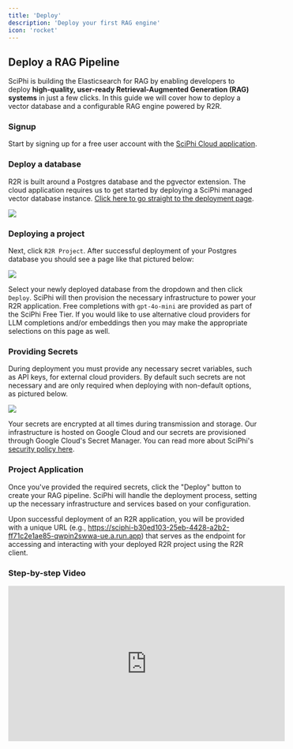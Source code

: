 ```yaml
---
title: 'Deploy'
description: 'Deploy your first RAG engine'
icon: 'rocket'
---
```


## Deploy a RAG Pipeline

SciPhi is building the Elasticsearch for RAG by enabling developers to deploy **high-quality, user-ready Retrieval-Augmented Generation (RAG) systems** in just a few clicks. In this guide we will cover how to deploy a vector database and a configurable RAG engine powered by R2R.

### Signup

Start by signing up for a free user account with the [SciPhi Cloud application](https://app.sciphi.ai/). 

### Deploy a database

R2R is built around a Postgres database and the pgvector extension. The cloud application requires us to get started by deploying a SciPhi managed vector database instance. [Click here to go straight to the deployment page](https://app.sciphi.ai/deploy).


<Frame>
  <img src="/images/vecdb.png" style={{ borderRadius: '0.5rem' }} />
</Frame>


### Deploying a project


Next, click `R2R Project`. After successful deployment of your Postgres database you should see a page like that pictured below:



<Frame>
  <img src="/images/deploy.png" style={{ borderRadius: '0.5rem' }} />
</Frame>

Select your newly deployed database from the dropdown and then click `Deploy`. SciPhi will then provision the necessary infrastructure to power your R2R application. Free completions with `gpt-4o-mini` are provided as part of the SciPhi Free Tier. If you would like to use alternative cloud providers for LLM completions and/or embeddings then you may make the appropriate selections on this page as well.

### Providing Secrets

During deployment you must provide any necessary secret variables, such as API keys, for external cloud providers. By default such secrets are not necessary and are only required when deploying with non-default options, as pictured below.

<Frame>
  <img src="/images/external_providers.png" style={{ borderRadius: '0.5rem' }} />
</Frame>

Your secrets are encrypted at all times during transmission and storage. Our infrastructure is hosted on Google Cloud and our secrets are provisioned through Google Cloud's Secret Manager. You can read more about SciPhi's [security policy here](/sciphi-cloud/security).

### Project Application

Once you've provided the required secrets, click the "Deploy" button to create your RAG pipeline. SciPhi will handle the deployment process, setting up the necessary infrastructure and services based on your configuration.

Upon successful deployment of an R2R application, you will be provided with a unique URL (e.g., https://sciphi-b30ed103-25eb-4428-a2b2-ff71c2e1ae85-qwpin2swwa-ue.a.run.app) that serves as the endpoint for accessing and interacting with your deployed R2R project using the R2R client.

### Step-by-step Video

<Frame>
<iframe width="560" height="315" src="https://www.youtube.com/embed/eHTwRqH_5U8?si=ELZU-Tpe93XgDCqj" title="YouTube video player" frameborder="0" allow="accelerometer; autoplay; clipboard-write; encrypted-media; gyroscope; picture-in-picture; web-share" referrerpolicy="strict-origin-when-cross-origin" allowfullscreen></iframe>
</Frame>

